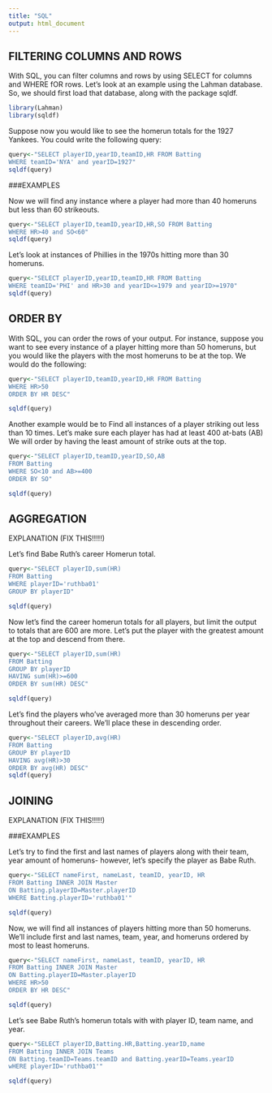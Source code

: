 ```yaml
---
title: "SQL"
output: html_document
---
```

## FILTERING COLUMNS AND ROWS

With SQL, you can filter columns and rows by using SELECT for columns and WHERE fOR rows.  Let's look at an example using the Lahman database. So, we should first load that database, along with the package sqldf.

```r
library(Lahman)
library(sqldf)
```

Suppose now you would like to see the homerun totals for the 1927 Yankees.  You could write the following query:

```r
query<-"SELECT playerID,yearID,teamID,HR FROM Batting
WHERE teamID='NYA' and yearID=1927"
sqldf(query)
```

###EXAMPLES

Now we will find any instance where a player had more than 40 homeruns but less than 60 strikeouts.

```r
query<-"SELECT playerID,teamID,yearID,HR,SO FROM Batting 
WHERE HR>40 and SO<60"
sqldf(query)
```

Let's look at instances of Phillies in the 1970s hitting more than 30 homeruns.

```r
query<-"SELECT playerID,yearID,teamID,HR FROM Batting
WHERE teamID='PHI' and HR>30 and yearID<=1979 and yearID>=1970"
sqldf(query)
```

## ORDER BY

With SQL, you can order the rows of your output. For instance, suppose you want to see every instance of a player hitting more than 50 homeruns, but you would like the players with the most homeruns to be at the top.  We would do the following:

```r
query<-"SELECT playerID,teamID,yearID,HR FROM Batting
WHERE HR>50
ORDER BY HR DESC"

sqldf(query)
```

Another example would be to Find all instances of a player striking out less than 10 times.  Let's make sure each player has had at least 400 at-bats (AB)
We will order by having the least amount of strike outs at the top.  

```r
query<-"SELECT playerID,teamID,yearID,SO,AB
FROM Batting
WHERE SO<10 and AB>=400 
ORDER BY SO"

sqldf(query)
```
## AGGREGATION

EXPLANATION (FIX THIS!!!!!)


Let's find Babe Ruth's career Homerun total.

```r
query<-"SELECT playerID,sum(HR) 
FROM Batting 
WHERE playerID='ruthba01' 
GROUP BY playerID"

sqldf(query)
```
Now let's find the career homerun totals for all players, but limit the output to totals that are 600 are more.  Let's put the player with the greatest amount at the top and descend from there.

```r
query<-"SELECT playerID,sum(HR) 
FROM Batting 
GROUP BY playerID 
HAVING sum(HR)>=600 
ORDER BY sum(HR) DESC" 

sqldf(query)
```

Let's find the players who've averaged more than 30 homeruns per year throughout their careers.  We'll place these in descending order.

```r
query<-"SELECT playerID,avg(HR) 
FROM Batting 
GROUP BY playerID 
HAVING avg(HR)>30 
ORDER BY avg(HR) DESC"
sqldf(query)
```
## JOINING

EXPLANATION (FIX THIS!!!!!)

###EXAMPLES

Let's try to find the first and last names of players along with their team, year amount of homeruns- however, let's specify the player as Babe Ruth.

```r
query<-"SELECT nameFirst, nameLast, teamID, yearID, HR
FROM Batting INNER JOIN Master
ON Batting.playerID=Master.playerID
WHERE Batting.playerID='ruthba01'"

sqldf(query)

```

Now, we will find all instances of players hitting more than 50 homeruns.  We'll include first and last names, team, year, and homeruns ordered by most to least homeruns.

```r
query<-"SELECT nameFirst, nameLast, teamID, yearID, HR
FROM Batting INNER JOIN Master
ON Batting.playerID=Master.playerID
WHERE HR>50
ORDER BY HR DESC"

sqldf(query)

```

Let's see Babe Ruth's homerun totals with with player ID, team name, and year. 
```r
query<-"SELECT playerID,Batting.HR,Batting.yearID,name
FROM Batting INNER JOIN Teams
ON Batting.teamID=Teams.teamID and Batting.yearID=Teams.yearID
wHERE playerID='ruthba01'"

sqldf(query)
```




